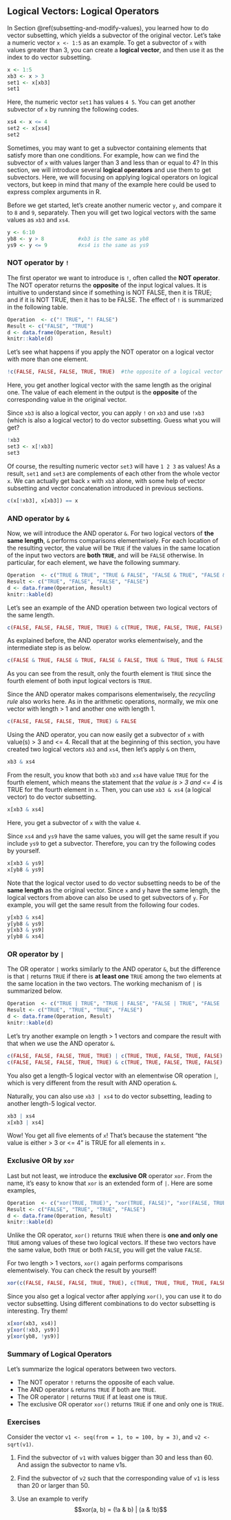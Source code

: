 ## Logical Vectors: Logical Operators{#logical_operators}

In Section \@ref(subsetting-and-modify-values), you learned how to do vector subsetting, which yields a subvector of the original vector. Let's take a numeric vector `x <- 1:5` as an example. To get a subvector of `x` with values greater than 3, you can create a **logical vector**, and then use it as the index to do vector subsetting. 

```r
x <- 1:5
xb3 <- x > 3
set1 <- x[xb3]
set1
```

Here, the numeric vector `set1` has values `4 5`. You can get another subvector of `x` by running the following codes.

```r
xs4 <- x <= 4
set2 <- x[xs4]
set2
```

Sometimes, you may want to get a subvector containing elements that satisfy more than one conditions. For example, how can we find the subvector of `x` with values larger than 3 and less than or equal to 4? In this section, we will introduce several **logical operators** and use them to get subvectors. Here, we will focusing on applying logical operators on logical vectors, but keep in mind that many of the example here could be used to express complex arguments in R.

Before we get started, let's create another numeric vector `y`, and compare it to `8` and `9`, separately. Then you will get two logical vectors with the same values as `xb3` and `xs4`.

```r
y <- 6:10
yb8 <- y > 8           #xb3 is the same as yb8
ys9 <- y <= 9          #xs4 is the same as ys9
```
 
### NOT operator by `!`

The first operator we want to introduce is `!`, often called the **NOT operator**. The NOT operator returns the **opposite** of the input logical values. It is intuitive to understand since if something is NOT FALSE, then it is TRUE; and if it is NOT TRUE, then it has to be FALSE. The effect of `!` is summarized in the following table. 

```r
Operation  <- c("! TRUE", "! FALSE")
Result <- c("FALSE", "TRUE")
d <- data.frame(Operation, Result)
knitr::kable(d)
```

Let's see what happens if you apply the NOT operator on a logical vector with more than one element.

```r
!c(FALSE, FALSE, FALSE, TRUE, TRUE)  #the opposite of a logical vector
```

Here, you get another logical vector with the same length as the original one. The value of each element in the output is the **opposite** of the corresponding value in the original vector. 



Since `xb3` is also a logical vector, you can apply `!` on `xb3` and use `!xb3` (which is also a logical vector) to do vector subsetting. Guess what you will get?

```r
!xb3
set3 <- x[!xb3]
set3
```

Of course, the resulting numeric vector `set3` will have `1 2 3` as values! As a result, `set1` and `set3` are complements of each other from the whole vector `x`. We can actually get back `x` with `xb3` alone, with some help of vector subsetting and vector concatenation introduced in previous sections.

```r
c(x[!xb3], x[xb3]) == x
```


### AND operator by `&`

Now, we will introduce the AND operator `&`. For two logical vectors of **the same length**, `&` performs comparisons elementwisely. For each location of the resulting vector, the value will be `TRUE` if the values in the same location of the input two vectors are **both `TRUE`**, and will be `FALSE` otherwise. In particular, for each element, we have the following summary. 

```r
Operation  <- c("TRUE & TRUE", "TRUE & FALSE", "FALSE & TRUE", "FALSE & FALSE")
Result <- c("TRUE", "FALSE", "FALSE", "FALSE")
d <- data.frame(Operation, Result)
knitr::kable(d)
```


Let's see an example of the AND operation between two logical vectors of the same length. 

```r
c(FALSE, FALSE, FALSE, TRUE, TRUE) & c(TRUE, TRUE, FALSE, TRUE, FALSE)

```

As explained before, the AND operator works elementwisely, and the intermediate step is as below. 

```r
c(FALSE & TRUE, FALSE & TRUE, FALSE & FALSE, TRUE & TRUE, TRUE & FALSE)
```

As you can see from the result, only the fourth element is `TRUE` since the fourth element of both input logical vectors is `TRUE`.  

Since the AND operator makes comparisons elementwisely, the *recycling rule* also works here. As in the arithmetic operations, normally, we mix one vector with length > 1 and another one with length 1.
```r
c(FALSE, FALSE, FALSE, TRUE, TRUE) & FALSE
```


Using the AND operator, you can now easily get a subvector of `x` with value(s) > 3 and <= 4. Recall that at the beginning of this section, you have created two logical vectors `xb3` and `xs4`, then let's apply `&` on them,

```r
xb3 & xs4  
```
 
From the result, you know that both `xb3` and `xs4` have value `TRUE` for the fourth element, which means the statement that *the value is > 3 and <= 4* is TRUE for the fourth element in `x`. Then, you can use `xb3 & xs4` (a logical vector) to do vector subsetting. 

```r
x[xb3 & xs4]                                      
```

Here, you get a subvector of `x` with the value `4`.

Since `xs4` and `ys9` have the same values, you will get the same result if you include `ys9` to get a subvector. Therefore, you can try the following codes by yourself.

```r
x[xb3 & ys9]
x[yb8 & ys9]
```

Note that the logical vector used to do vector subsetting needs to be of the **same length** as the original vector. Since `x` and `y` have the same length, the logical vectors from above can also be used to get subvectors of `y`. For example, you will get the same result from the following four codes.

```r
y[xb3 & xs4]
y[yb8 & ys9]
y[xb3 & ys9]
y[yb8 & xs4]
```



### OR operator by `|`

The OR operator `|` works similarly to the AND operator `&`, but the difference is that `|` returns `TRUE` if there is **at least one** `TRUE` among the two elements at the same location in the two vectors. The working mechanism of `|` is summarized below.

```r
Operation  <- c("TRUE | TRUE", "TRUE | FALSE", "FALSE | TRUE", "FALSE | FALSE")
Result <- c("TRUE", "TRUE", "TRUE", "FALSE")
d <- data.frame(Operation, Result)
knitr::kable(d)
```

Let's try another example on length > 1 vectors and compare the result with that when we use the AND operator `&`. 

```r
c(FALSE, FALSE, FALSE, TRUE, TRUE) | c(TRUE, TRUE, FALSE, TRUE, FALSE)
c(FALSE, FALSE, FALSE, TRUE, TRUE) & c(TRUE, TRUE, FALSE, TRUE, FALSE)
```

You also get a length-5 logical vector with an elementwise OR operation `|`, which is very different from the result with AND operation `&`.

Naturally, you can also use `xb3 | xs4` to do vector subsetting, leading to another length-5 logical vector. 

```r
xb3 | xs4
x[xb3 | xs4]
```

Wow! You get all five elements of `x`! That's because the statement "the value is either > 3 or <= 4" is TRUE for all elements in `x`.

### Exclusive OR by `xor`

Last but not least, we introduce the **exclusive OR** operator `xor`. From the name, it's easy to know that `xor` is an extended form of `|`. Here are some examples,

```r
Operation  <- c("xor(TRUE, TRUE)", "xor(TRUE, FALSE)", "xor(FALSE, TRUE)", "xor(FALSE, FALSE)")
Result <- c("FALSE", "TRUE", "TRUE", "FALSE")
d <- data.frame(Operation, Result)
knitr::kable(d)
```

Unlike the OR operator, `xor()` returns `TRUE` when there is **one and only one** `TRUE` among values of these two logical vectors. If these two vectors have the same value, both `TRUE` or both `FALSE`, you will get the value `FALSE`.

For two length > 1 vectors, `xor()` again performs comparisons elementwisely. You can check the result by yourself!
```r
xor(c(FALSE, FALSE, FALSE, TRUE, TRUE), c(TRUE, TRUE, TRUE, TRUE, FALSE))
```

Since you also get a logical vector after applying `xor()`, you can use it to do vector subsetting. Using different combinations to do vector subsetting is interesting. Try them!

```r
x[xor(xb3, xs4)]
y[xor(!xb3, ys9)]
y[xor(yb8, !ys9)]
```

### Summary of Logical Operators

Let's summarize the logical operators between two vectors. 

- The NOT operator `!` returns the opposite of each value.
- The AND operator `&` returns `TRUE` if both are `TRUE`.
- The OR operator `|` returns `TRUE` if at least one is `TRUE`.
- The exclusive OR operator `xor()` returns `TRUE` if one and only one is `TRUE`.




### Exercises

Consider the vector `v1 <- seq(from = 1, to = 100, by = 3)`, and `v2 <-  sqrt(v1)`. 


1. Find the subvector of `v1` with values bigger than 30 and less than 60. And assign the subvector to name v1s. 

2. Find the subvector of `v2` such that the corresponding value of `v1` is less than 20 or larger than 50.

3. Use an example to verify $$xor(a, b) = (!a & b) | (a & !b)$$


